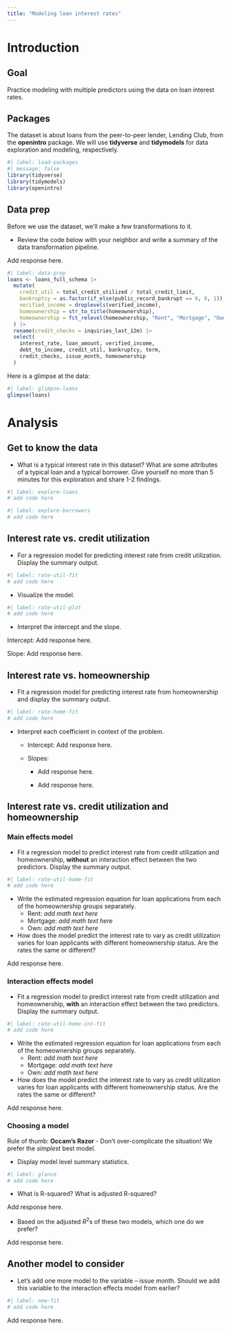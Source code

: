 ```yaml
---
title: "Modeling loan interest rates"
---
```


# Introduction

## Goal

Practice modeling with multiple predictors using the data on loan interest rates.

## Packages

The dataset is about loans from the peer-to-peer lender, Lending Club, from the **openintro** package.
We will use **tidyverse** and **tidymodels** for data exploration and modeling, respectively.

```r
#| label: load-packages
#| message: false
library(tidyverse)
library(tidymodels)
library(openintro)
```

## Data prep

Before we use the dataset, we'll make a few transformations to it.

-   Review the code below with your neighbor and write a summary of the data transformation pipeline.

Add response here.

```r
#| label: data-prep
loans <- loans_full_schema |>
  mutate(
    credit_util = total_credit_utilized / total_credit_limit,
    bankruptcy = as.factor(if_else(public_record_bankrupt == 0, 0, 1)),
    verified_income = droplevels(verified_income),
    homeownership = str_to_title(homeownership),
    homeownership = fct_relevel(homeownership, "Rent", "Mortgage", "Own")
  ) |>
  rename(credit_checks = inquiries_last_12m) |>
  select(
    interest_rate, loan_amount, verified_income, 
    debt_to_income, credit_util, bankruptcy, term, 
    credit_checks, issue_month, homeownership
  )
```

Here is a glimpse at the data:

```r
#| label: glimpse-loans
glimpse(loans)
```

# Analysis

## Get to know the data

-   What is a typical interest rate in this dataset? What are some attributes of a typical loan and a typical borrower. Give yourself no more than 5 minutes for this exploration and share 1-2 findings.

```r
#| label: explore-loans
# add code here
```

```r
#| label: explore-borrowers
# add code here
```

## Interest rate vs. credit utilization

-   For a regression model for predicting interest rate from credit utilization. Display the summary output.

```r
#| label: rate-util-fit
# add code here
```

-   Visualize the model.

```r
#| label: rate-util-plot
# add code here
```

-   Interpret the intercept and the slope.

Intercept: Add response here.

Slope: Add response here.

## Interest rate vs. homeownership

-   Fit a regression model for predicting interest rate from homeownership and display the summary output.

```r
#| label: rate-home-fit
# add code here
```

-   Interpret each coefficient in context of the problem.

    -   Intercept: Add response here.

    -   Slopes:

        -   Add response here.

        -   Add response here.

## Interest rate vs. credit utilization and homeownership

### Main effects model

-   Fit a regression model to predict interest rate from credit utilization and homeownership, **without** an interaction effect between the two predictors. Display the summary output.

```r
#| label: rate-util-home-fit
# add code here
```

-   Write the estimated regression equation for loan applications from each of the homeownership groups separately.
    -   Rent: $add~math~text~here$
    -   Mortgage: $add~math~text~here$
    -   Own: $add~math~text~here$
-   How does the model predict the interest rate to vary as credit utilization varies for loan applicants with different homeownership status. Are the rates the same or different?

Add response here.

### Interaction effects model

-   Fit a regression model to predict interest rate from credit utilization and homeownership, **with** an interaction effect between the two predictors. Display the summary output.

```r
#| label: rate-util-home-int-fit
# add code here
```

-   Write the estimated regression equation for loan applications from each of the homeownership groups separately.
    -   Rent: $add~math~text~here$
    -   Mortgage: $add~math~text~here$
    -   Own: $add~math~text~here$
-   How does the model predict the interest rate to vary as credit utilization varies for loan applicants with different homeownership status. Are the rates the same or different?

Add response here.

### Choosing a model

Rule of thumb: **Occam's Razor** - Don't over-complicate the situation!
We prefer the *simplest* best model.

-   Display model level summary statistics.

```r
#| label: glance
# add code here
```

-   What is R-squared? What is adjusted R-squared?

Add response here.

-   Based on the adjusted $R^2$s of these two models, which one do we prefer?

Add response here.

## Another model to consider

-   Let's add one more model to the variable -- issue month. Should we add this variable to the interaction effects model from earlier?

```r
#| label: new-fit
# add code here
```

Add response here.
